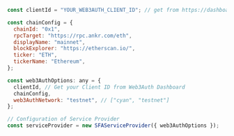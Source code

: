 ```js
const clientId = "YOUR_WEB3AUTH_CLIENT_ID"; // get from https://dashboard.web3auth.io

const chainConfig = {
  chainId: "0x1",
  rpcTarget: "https://rpc.ankr.com/eth",
  displayName: "mainnet",
  blockExplorer: "https://etherscan.io/",
  ticker: "ETH",
  tickerName: "Ethereum",
};

const web3AuthOptions: any = {
  clientId, // Get your Client ID from Web3Auth Dashboard
  chainConfig,
  web3AuthNetwork: "testnet", // ["cyan", "testnet"]
};

// Configuration of Service Provider
const serviceProvider = new SFAServiceProvider({ web3AuthOptions });
```
